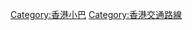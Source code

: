 [[Category:香港小巴|Category:香港小巴]]
[[Category:香港交通路線|Category:香港交通路線]]
{{commonscat|Public light bus routes}}